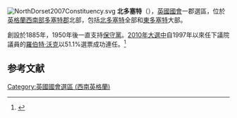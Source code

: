 [[File:NorthDorset2007Constituency.svg|right]]
'''北多塞特'''（{{lang-en|North Dorset}}），[[英國|英國]][[英國國會|國會]]一郡選區，位於[[英格蘭|英格蘭]][[西南英格蘭|西南部]][[多塞特郡|多塞特郡]]北部，包括[[北多塞特|北多塞特]]全部和[[東多塞特|東多塞特]]大部。

創設於1885年，1950年後一直支持[[保守黨_(英國)|保守黨]]。[[2010年英國大選|2010年大選中]]自1997年以來任下議院議員的[[羅伯特·沃克|羅伯特·沃克]]以51.1%選票成功連任。<ref name="">{{cite news
|publisher=[[英國廣播公司|英國廣播公司]]
|date=2010年5月7日
|title=Election 2010/Constituency/Dorset North
|url=http://news.bbc.co.uk/2/shared/election2010/results/constituency/d13.stm
|accessdate=2010年10月27日
|archive-date=2011年4月7日
|archive-url=https://web.archive.org/web/20110407203011/http://news.bbc.co.uk/2/shared/election2010/results/constituency/d13.stm
|dead-url=no
}}</ref>

==参考文献==
<div class="references-small">
<references></references>
</div>

{{DEFAULTSORT:Dorset North (Uk Parliament Constituency)}}
[[Category:英國國會選區_(西南英格蘭)|Category:英國國會選區 (西南英格蘭)]]